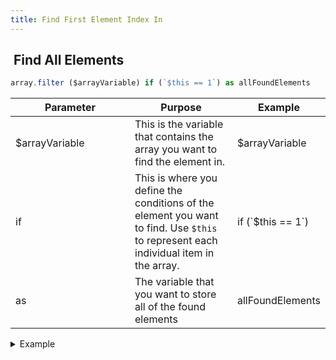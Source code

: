 ```yaml
---
title: Find First Element Index In
---
```


## <img src="../assets/CleanShot 2025-02-27 at 10.32.33@2x.png" alt="" data-size="line" />  Find All Elements <a href="#xs-arrayfilter" id="xs-arrayfilter"></a>

```javascript
array.filter ($arrayVariable) if (`$this == 1`) as allFoundElements
```

<table><thead><tr><th width="175">Parameter</th><th>Purpose</th><th>Example</th></tr></thead><tbody><tr><td>$arrayVariable</td><td>This is the variable that contains the array you want to find the element in.</td><td>$arrayVariable</td></tr><tr><td>if</td><td>This is where you define the conditions of the element you want to find. Use <code>$this</code> to represent each individual item in the array.</td><td>if (`$this == 1`)</td></tr><tr><td>as</td><td>The variable that you want to store all of the found elements</td><td>allFoundElements</td></tr></tbody></table>

<details>

<summary>Example</summary>

```javascript
array.filter ($arrayVariable) if (`$this == 1`) as allFoundElements
```

![](<../assets/CleanShot 2025-03-06 at 12.26.41.png>)

![](<../assets/CleanShot 2025-03-06 at 12.27.01.png>)

</details>
